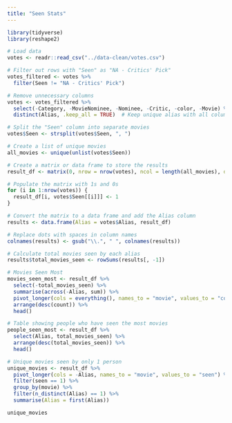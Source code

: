 ```yaml
---
title: "Seen Stats"
---
```



```r
library(tidyverse)
library(reshape2)

# Load data
votes <- readr::read_csv("../data-clean/votes.csv")
```

```r
# Filter out rows with "Seen" as "NA - Critics' Pick"
votes_filtered <- votes %>%
  filter(Seen != "NA - Critics' Pick")

# Remove unnecessary columns
votes <- votes_filtered %>%
  select(-Category, -MovieNominee, -Nominee, -Critic, -color, -Movie) %>%
  distinct(Alias, .keep_all = TRUE)  # Keep unique alias with all columns

# Split the "Seen" column into separate movies
votes$Seen <- strsplit(votes$Seen, ", ")

# Create a list of unique movies
all_movies <- unique(unlist(votes$Seen))

# Create a matrix or data frame to store the results
result_df <- matrix(0, nrow = nrow(votes), ncol = length(all_movies), dimnames = list(NULL, all_movies))

# Populate the matrix with 1s and 0s
for (i in 1:nrow(votes)) {
  result_df[i, votes$Seen[[i]]] <- 1
}

# Convert the matrix to a data frame and add the Alias column
results <- data.frame(Alias = votes$Alias, result_df)

# Replace dots with spaces in column names
colnames(results) <- gsub("\\.", " ", colnames(results))

# Calculate total movies seen by each alias
results$total_movies_seen <- rowSums(results[, -1])

```



```r
# Movies Seen Most
movies_seen_most <- result_df %>%
  select(-total_movies_seen) %>%
  summarise(across(-Alias, sum)) %>%
  pivot_longer(cols = everything(), names_to = "movie", values_to = "count") %>%
  arrange(desc(count)) %>%
  head()
```

```r
# Table showing people who have seen the most movies
people_seen_most <- result_df %>%
  select(Alias, total_movies_seen) %>%
  arrange(desc(total_movies_seen)) %>%
  head()
```


```r
# Unique movies seen by only 1 person
unique_movies <- result_df %>%
  pivot_longer(cols = -Alias, names_to = "movie", values_to = "seen") %>%
  filter(seen == 1) %>%
  group_by(movie) %>%
  filter(n_distinct(Alias) == 1) %>%
  summarise(Alias = first(Alias))

unique_movies
```






